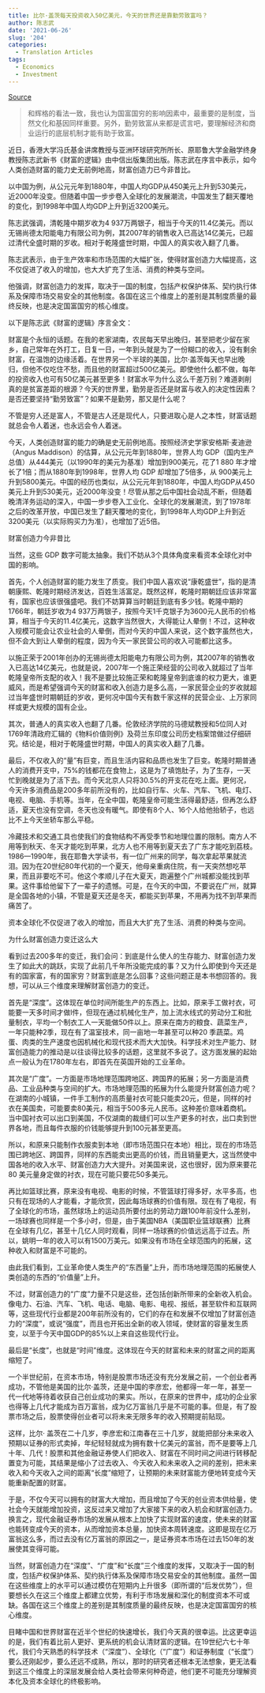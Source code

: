 ```yaml
---
title: 比尔·盖茨每天投资收入50亿美元，今天的世界还是靠勤劳致富吗？
author: 陈志武
date: '2021-06-26'
slug: '204'
categories:
  - Translation Articles
tags:
  - Economics
  - Investment
---
```


 [Source](https://m.sohu.com/a/441642545_100160903/?pvid=000115_3w_a)

> 和辉格的看法一致，我也认为国富国穷的影响因素中，最重要的是制度，当然文化和基因同样重要。另外，勤劳致富从来都是谎言吧，要理解经济和商业运行的底层机制才能有助于致富。

近日，香港大学冯氏基金讲席教授与亚洲环球研究所所长、原耶鲁大学金融学终身教授陈志武新书《财富的逻辑》由中信出版集团出版。陈志武在序言中表示，如今人类创造财富的能力史无前例地高，财富创造力已今非昔比。

以中国为例，从公元元年到1880年，中国人均GDP从450美元上升到530美元，近2000年没变。但随着中国一步步卷入全球化的发展潮流，中国发生了翻天覆地的变化，到1998年中国人均GDP上升到近3200美元。

陈志武强调，清乾隆中期岁收为4 937万两银子，相当于今天的11.4亿美元。而以无锡尚德太阳能电力有限公司为例，其2007年的销售收入已高达14亿美元，已超过清代全盛时期的岁收。相对于乾隆盛世时期，中国人的真实收入翻了几番。

陈志武表示，由于生产效率和市场范围的大幅扩张，使得财富创造力大幅提高，这不仅促进了收入的增加，也大大扩充了生活、消费的种类与空间。

他强调，财富创造力的发挥，取决于一国的制度，包括产权保护体系、契约执行体系及保障市场交易安全的其他制度。各国在这三个维度上的差别是其制度质量的最终反映，也是决定国富国穷的核心维度。


以下是陈志武《财富的逻辑》序言全文：

财富是个永恒的话题。在我的老家湖南，农民每天早出晚归，甚至把老少留在家乡，自己常年在外打工，日复一日，一年到头就是为了一份糊口的收入，没有剩余财富，在温饱的边缘活着。在世界另一个半球的美国，比尔·盖茨每天也早出晚归，但他不仅吃住不愁，而且他的财富超过500亿美元。即使他什么都不做，每年的投资收入也可有50亿美元甚至更多！财富水平为什么这么千差万别？难道剥削真的是贫富差距的根源？今天的世界里，勤劳是否还是财富与收入的决定性因素？是否还要坚持“勤劳致富”？如果不是勤劳，那又是什么呢？

不管是穷人还是富人，不管是古人还是现代人，只要进取心是人之本性，财富话题就总会令人着迷，也永远会令人着迷。

今天，人类创造财富的能力的确是史无前例地高。按照经济史学家安格斯·麦迪逊（Angus Maddison）的估算，从公元元年到1880年，世界人均 GDP（国内生产总值）从444美元（以1990年的美元为基准）增加到900美元，花了1 880 年才增长了1倍；而从1880年到1998年，世界人均 GDP 却增加了5倍多，从 900美元上升到5800美元。中国的经历也类似，从公元元年到1880年，中国人均GDP从450美元上升到530美元，近2000年没变！尽管从那之后中国社会动乱不断，但随着晚清洋务运动的深入，中国一步步卷入工业化、全球化的发展潮流，到了1978年之后的改革开放，中国已发生了翻天覆地的变化，到1998年人均GDP上升到近3200美元（以实际购买力为准），也增加了近5倍。

财富创造力今非昔比

当然，这些 GDP 数字可能太抽象。我们不妨从3个具体角度来看资本全球化对中国的影响。

首先，个人创造财富的能力发生了质变。我们中国人喜欢说“康乾盛世”，指的是清朝康熙、乾隆时期经济发达，百姓生活富足。既然这样，乾隆时期朝廷应该非常富有，国家也应该很强盛吧。我们不妨算算当时朝廷到底有多少钱。乾隆中期的1766年，朝廷岁收为4 937万两银子，按照今天1千克银子为3600元人民币的价格算，相当于今天的11.4亿美元，这数字当然很大，大得能让人晕倒！不过，这种收入规模可能会让农业社会的人晕倒，而对今天的中国人来说，这个数字虽然也大，但不会大到让人晕倒的程度，因为今天一家民营公司的收入可能都比这多。

以施正荣于2001年创办的无锡尚德太阳能电力有限公司为例，其2007年的销售收入已高达14亿美元，也就是说，2007年一个施正荣经营的公司收入就超过了当年乾隆皇帝所支配的收入！我不是要比较施正荣和乾隆皇帝到底谁的权力更大，谁更威风，而是希望强调今天的财富和收入创造力是多么高，一家民营企业的岁收就超过当年盛世时期朝廷的岁收，更何况中国今天有数千家这样的民营企业、上万家同样或更大规模的国有企业。

其次，普通人的真实收入也翻了几番。伦敦经济学院的马德斌教授和5位同人对1769年清政府汇辑的《物料价值则例》及荷兰东印度公司历史档案馆做过仔细研究。结论是，相对于乾隆盛世时期，中国人的真实收入翻了几番。

最后，不仅收入的“量”有巨变，而且生活内容和品质也发生了巨变。乾隆时期普通人的消费开支中，75%的钱都花在食物上，这是为了填饱肚子，为了生存，一天忙到晚就是为了活下去。而今天北京人只将30.5%的开支花在吃上面。更何况，今天许多消费品是200多年前所没有的，比如自行车、火车、汽车、飞机、电灯、电视、电脑、手机等。当年，在全中国，乾隆皇帝可能生活得最舒适，但再怎么舒适，夏天也没有空调，冬天也没有暖气。即使有8个人、16个人给他抬轿子，也远比不上今天坐轿车那么平稳。

冷藏技术和交通工具也使我们的食物结构不再受季节和地理位置的限制。南方人不用等到秋天、冬天才能吃到苹果，北方人也不用等到夏天去了广东才能吃到荔枝。1986—1990年，我在耶鲁大学读书，有一位广州来的同学，每次拿起苹果就流泪。因为在20世纪80年代初的一个夏天，他母亲重病住院，有一天突然想吃苹果，而且非要吃不可。他这个孝顺儿子在大夏天，跑遍整个广州城都没能找到苹果。这件事给他留下了一辈子的遗憾。可是，在今天的中国，不要说在广州，就算是全国各地的小镇，不管是夏天还是冬天，都能买到苹果，不用再为找不到苹果而痛苦了。

资本全球化不仅促进了收入的增加，而且大大扩充了生活、消费的种类与空间。

为什么财富创造力变迁这么大

看到过去200多年的变迁，我们会问：到底是什么使人的生存能力、财富创造力发生了如此大的跳跃，实现了此前几千年所没能完成的事？又为什么即使到今天还是有的国家富，有的国家穷？财富到底是怎么回事？这些问题正是本书想回答的。我想，可以从三个维度来理解财富创造力的变迁。

首先是“深度”。这体现在单位时间所能生产的东西上。比如，原来手工做衬衣，可能要一天多时间才做l件，但现在通过机械化生产，加上流水线式的劳动分工和批量制衣，平均一个制衣工人一天能做50件以上。原来在南方的粮食、蔬菜生产，一年只能种2季，现在有了温室技术，同一亩地一年甚至可以种20 季蔬菜。鸡蛋、肉类的生产速度也因机械化和现代技术而大大加快。科学技术对生产能力、财富创造能力的推动是以往谈得比较多的话题，这里就不多说了。这方面发展的起始点一般认为在1780年左右，即首先在英国开始的工业革命。

其次是“广度”。一方面是市场地理范围跨地区、跨国界的拓展；另一方面是消费品、工业品种类与空间的扩大。市场地理范围的拓展为什么能提升财富创造力呢？在湖南的小城镇，一件手工制作的高质量衬衣可能只能卖20元，但是，同样的衬衣在美国卖，可能要卖80美元，相当于500多元人民币。这种差价意味着商机。当中国衬衣可以出口到美国，不仅湖南的裁缝们可以生产更多的衬衣，出口卖到世界各地，而且每件衣服的价钱能够提升到100元甚至更高。

所以，和原来只能制作衣服卖到本地（即市场范围只在本地）相比，现在的市场范围已跨地区、跨国界，同样的东西能卖出更高的价钱，而且销量更大，这当然使中国各地的收入水平、财富创造力大大提升。对美国来说，这也很好，因为原来要花80 美元量身定做的衬衣，现在可能只要花50多美元。

再比如篮球比赛，原来没有电视、电影的时候，不管篮球打得多好，水平多高，也只有在现场的人才能看，才能欣赏，因此每场球赛的价值有限。现在有了电视，有了全球化的市场，虽然球场上的运动员所要付出的劳动力跟100年前没什么差别，一场球赛也同样是一个多小时，但是，由于美国NBA（美国职业篮球联赛）比赛在全球有几亿，甚至十几亿人同时观看，同样一场球赛的价值远远高于过去。所以，姚明一年的收入可以有1500万美元。如果没有市场在全球范围内的拓展，这种收入和财富是不可能的。

由此我们看到，工业革命使人类生产的“东西量”上升，而市场地理范围的拓展使人类创造的东西的“价值量”上升。

不过，财富创造力的“广度”力量不只是这些，还包括创新所带来的全新收入机会。像电力、石油、汽车、飞机、电话、电脑、电影、电视、报纸，甚至软件和互联网等，这些现代行业都是200年前所没有的，它们的存在和发展不仅增加了财富创造力的“深度”，或说“强度”，而且也开拓出全新的收入领域，使财富的容量发生质变，以至于今天中国GDP的85%以上来自这些现代行业。

最后是“长度”，也就是“时间”维度。这体现在今天的财富和未来的财富之间的距离缩短了。

一个半世纪前，在资本市场，特别是股票市场还没有充分发展之前，一个创业者再成功，不管他是美国的比尔·盖茨，还是中国的李彦宏，他都得一年一年，甚至一代一代地等待着收获自己创业成功的果实。所以，在原来的世界中，成功的企业家也得等上几代才能成为百万富翁，成为亿万富翁几乎是不可能的事。但是，有了股票市场之后，股票使得创业者可以将未来无限多年的收入预期提前贴现。

这样，比尔· 盖茨在二十几岁，李彦宏和江南春在三十几岁，就能把部分未来收入预期以证券的形式卖掉，年纪轻轻就成为拥有数十亿美元的富翁，而不是要等上几十年、几代！股票和其他金融证券使人们把收入、财富在不同时间之间进行转移配置变为可能，其结果是缩小了过去收入、今天收入和未来收入之间的差别，把未来收入和今天收入之间的距离“长度”缩短了，让预期的未来财富能方便地转变成今天能重新配置的财富。

于是，不仅今天可以拥有的财富大大增加，而且增加了今天的创业资本供给量，使社会今天就能增加投资，这反过来又增加了大家接下来的收入机会和财富创造力。换言之，现代金融证券市场的发展从根本上加快了实现财富的速度，使未来的财富也能转变成今天的资本，从而增加资本总量，加快资本周转速度。这即是现在亿万富翁这么多，而过去没有亿万富翁的原因之一，是证券资本市场在过去150年的发展使其变得可能。

当然，财富创造力在“深度”、“广度”和“长度”三个维度的发挥，又取决于一国的制度，包括产权保护体系、契约执行体系及保障市场交易安全的其他制度。虽然一国在这些维度上的水平可以通过模仿在短期内上升很多（即所谓的“后发优势”），但要想长久在这三个维度上都建立优势，有利于市场发展和深化的制度资本不可或缺。各国在这三个维度上的差别是其制度质量的最终反映，也是决定国富国穷的核心维度。

目睹中国和世界财富在近半个世纪的快速增长，我们今天真的很幸运。比这更幸运的是，我们有着比前人更好、更系统的机会认清财富的逻辑。在19世纪六七十年代，我们今天熟悉的科学技术（“深度”）、全球化（“广度”）和证券制度（“长度”）要么还刚起步，要么还远不成熟，所以，那时的研究者还根本无法想象，更无法看到这三个维度上的深层发展会给人类社会带来何种奇迹，他们更不可能充分理解资本化及资本全球化的终极影响。

